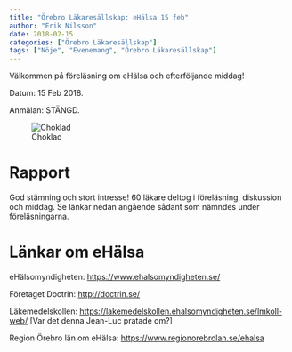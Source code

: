 ```yaml
---
title: "Örebro Läkaresällskap: eHälsa 15 feb"
author: "Erik Nilsson"
date: 2018-02-15
categories: ["Örebro Läkaresällskap"]
tags: ["Nöje", "Evenemang", "Örebro Läkaresällskap"]
---
```


Välkommen på föreläsning om eHälsa och efterföljande middag! 

Datum: 15 Feb 2018. 

Anmälan: STÄNGD.

![Choklad](/affisch_choklad.jpg)

# Rapport

God stämning och stort intresse! 60 läkare deltog i föreläsning, diskussion och middag. Se länkar nedan angående sådant som nämndes under föreläsningarna.

# Länkar om eHälsa

eHälsomyndigheten: <https://www.ehalsomyndigheten.se/>

Företaget Doctrin: <http://doctrin.se/>

Läkemedelskollen: <https://lakemedelskollen.ehalsomyndigheten.se/lmkoll-web/> [Var det denna Jean-Luc pratade om?]

Region Örebro län om eHälsa: <https://www.regionorebrolan.se/ehalsa>
